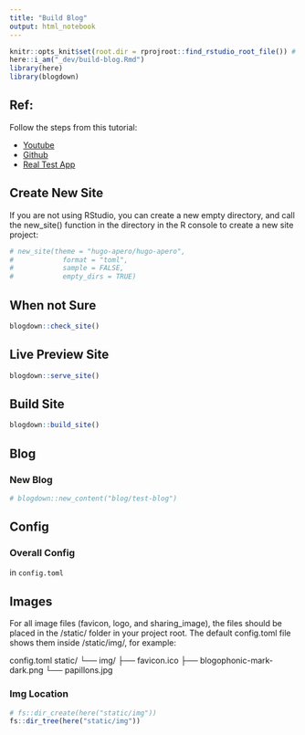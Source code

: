 ```yaml
---
title: "Build Blog"
output: html_notebook
---
```


```r
knitr::opts_knit$set(root.dir = rprojroot::find_rstudio_root_file()) # Set WD to Root
here::i_am("_dev/build-blog.Rmd")
library(here)
library(blogdown)
```

## Ref:

Follow the steps from this tutorial:

-  [Youtube](https://www.youtube.com/watch?v=MrW5XFf7aps&t=1263)
-  [Github](https://github.com/ivelasq/2022-01-25_building-a-blog-with-r)   
-  [Real Test App](https://hugo-apero-docs.netlify.app)

## Create New Site

If you are not using RStudio, you can create a new empty directory, and call the new_site() function in the directory in the R console to create a new site project:

```r
# new_site(theme = "hugo-apero/hugo-apero", 
#            format = "toml",
#            sample = FALSE,
#            empty_dirs = TRUE)
```


## When not Sure

```r
blogdown::check_site()
```


## Live Preview Site

```r
blogdown::serve_site()
```

## Build Site

```r
blogdown::build_site()
```


## Blog

### New Blog

```r
# blogdown::new_content("blog/test-blog")
```



## Config

### Overall Config

in `config.toml`


## Images

For all image files (favicon, logo, and sharing_image), the files should be placed in the /static/ folder in your project root. The default config.toml file shows them inside /static/img/, for example:

config.toml
static/
└── img/
    ├── favicon.ico 
    ├── blogophonic-mark-dark.png
    └── papillons.jpg
    
### Img Location
    
```r
# fs::dir_create(here("static/img"))
fs::dir_tree(here("static/img"))
```
    
    
    
    
    

